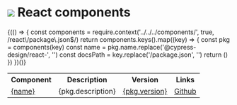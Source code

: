 
<Meta
  title="Index"
/>

<div>
  <h1 className="flex items-center mb-10">
    <img src={require('../../logos/react.svg')} className="w-10 m-4"/>
    <span>React components</span>
  </h1>
  <table class="w-full">
    <tr>
      <th>Component</th>
      <th>Description</th>
      <th>Version</th>
      <th>Links</th>
    </tr>
    {(() => {
      const components = require.context('../../../components/', true, /react\/package\.json$/)
      return components.keys().map((key) => {
        const pkg = components(key)
        const name = pkg.name.replace('@cypress-design/react-', '')
        const docsPath = key.replace('/package.json', '')
        return (<tr>
          <td>
            <a href={`/docs/react_${name}--${name}`}>
              {name}
            </a>
          </td>
          <td>
            {pkg.description}
          </td>
          <td>
            <a href={`https://www.npmjs.com/package/${pkg.name}`}>
              {pkg.version}
            </a>
          </td>
          <td>
            <a href={`https://github.com/cypress-io/cypress-design/tree/main/components/${docsPath}`}>
              Github
            </a>
          </td>
        </tr>)
      })
    })()}
  </table>
</div>